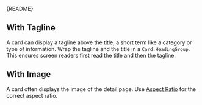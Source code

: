 
<Meta of={CardStories} />

<Markdown>{README}</Markdown>

<Primary />

<Controls />

## With Tagline

A card can display a tagline above the title, a short term like a category or type of information.
Wrap the tagline and the title in a `Card.HeadingGroup`.
This ensures screen readers first read the title and then the tagline.

<Canvas of={CardStories.WithTagline} />

## With Image

A card often displays the image of the detail page.
Use [Aspect Ratio](/docs/layout-aspect-ratio--docs) for the correct aspect ratio.

<Canvas of={CardStories.WithImage} />
